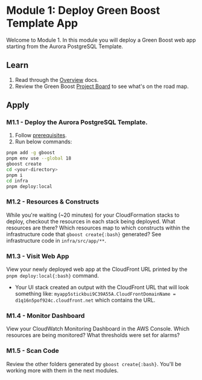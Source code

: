 # Module 1: Deploy Green Boost Template App

Welcome to Module 1. In this module you will deploy a Green Boost web app starting from the Aurora PostgreSQL Template.

## Learn

1. Read through the [Overview](../overview/intro) docs.
2. Review the Green Boost [Project Board](https://github.com/orgs/awslabs/projects/48/views/7) to see what's on the road map.

## Apply

### M1.1 - Deploy the Aurora PostgreSQL Template.
1. Follow [prerequisites](../overview/prereqs).
2. Run below commands:
```bash
pnpm add -g gboost
pnpm env use --global 18
gboost create
cd <your-directory>
pnpm i
cd infra
pnpm deploy:local
```
### M1.2 - Resources & Constructs
While you're waiting (~20 minutes) for your CloudFormation stacks to deploy, checkout the resources in each stack being deployed. What resources are there? Which resources map to which constructs within the infrastructure code that `gboost create{:bash}` generated? See infrastructure code in `infra/src/app/**`.

### M1.3 - Visit Web App
View your newly deployed web app at the CloudFront URL printed by the `pnpm deploy:local{:bash}` command.
- Your UI stack created an output with the CloudFront URL that will look something like: `myapp5stickbui9C39A55A.CloudFrontDomainName = d1q16n5pof924c.cloudfront.net` which contains the URL.

### M1.4 - Monitor Dashboard
View your CloudWatch Monitoring Dashboard in the AWS Console. Which resources are being monitored? What thresholds were set for alarms?

### M1.5 - Scan Code
Review the other folders generated by `gboost create{:bash}`. You'll be working more with them in the next modules.
